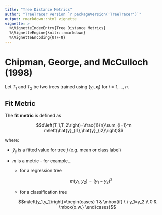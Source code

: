 ```yaml
---
title: "Tree Distance Metrics"
author: "TreeTracer version `r packageVersion('TreeTracer')`"
output: rmarkdown::html_vignette
vignette: >
  %\VignetteIndexEntry{Tree Distance Metrics}
  %\VignetteEngine{knitr::rmarkdown}
  %\VignetteEncoding{UTF-8}
---
```


# Chipman, George, and McCulloch (1998)

Let $T_1$ and $T_2$ be two trees trained using $(y_i,\textbf{x}_i)$ for $i=1,...,n$.

## Fit Metric

The **fit metric** is defined as

$$d\left(T_1,T_2\right)=\frac{1}{n}\sum_{i=1}^n m\left(\hat{y}_{i1},\hat{y}_{i2}\right)$$

where:

- $\hat{y}_{ij}$ is a fitted value for tree $j$ (e.g. mean or class label)

- $m$ is a metric - for example...
  - for a regression tree
    
    $$m\left(y_1,y_2\right)=\left(y_1-y_2\right)^2$$
  - for a classification tree
  
  $$m\left(y_1,y_2\right)=\begin{cases} 1 & \mbox{if} \ \ y_1=y_2 \\ 0 & \mbox{o.w.} \end{cases}$$
  
